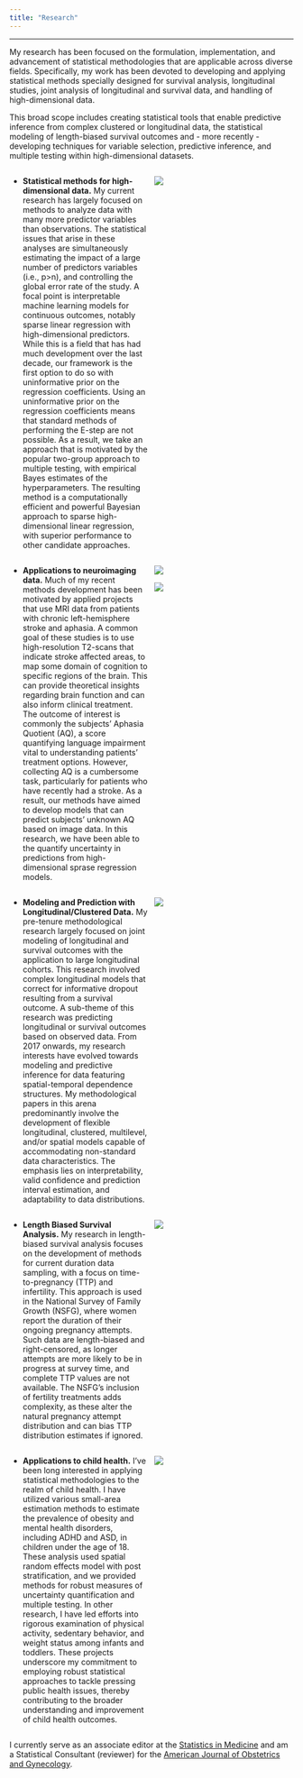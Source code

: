 ```yaml
---
title: "Research"
---
```


<hr>


My research has been focused on the formulation, implementation, and advancement of statistical methodologies that are applicable across diverse fields. Specifically, my work has been devoted to developing and applying statistical methods specially designed for survival analysis, longitudinal studies, joint analysis of longitudinal and survival data, and handling of high-dimensional data.

This broad scope includes creating statistical tools that enable predictive inference from complex clustered or longitudinal data, the statistical modeling of length-biased survival outcomes and - more recently - developing techniques for variable selection, predictive inference, and multiple testing within high-dimensional datasets.

::: {style="display: grid; grid-template-columns: 1fr 1fr; grid-column-gap: 10px;"}
<div>

- **Statistical methods for high-dimensional data.** My current research has largely focused on methods to analyze data with many more predictor variables than observations. The statistical issues that arise in these analyses are simultaneously estimating the impact of a large number of predictors variables (i.e., p>n), and controlling the global error rate of the study. A focal point is interpretable machine learning models for continuous outcomes, notably sparse linear regression with high-dimensional predictors. While this is a field that has had much development over the last decade, our framework is the first option to do so with uninformative prior on the regression coefficients. Using an uninformative prior on the regression coefficients means that standard methods of performing the E-step are not possible. As a result, we take an approach that is motivated by the popular two-group approach to multiple testing, with empirical Bayes estimates of the hyperparameters. The resulting method is a computationally efficient and powerful Bayesian approach to sparse high-dimensional linear regression, with superior performance to other candidate approaches.

</div>

<div>

![](img/Root_MSE_range.png)

</div>
:::


::: {style="display: grid; grid-template-columns: 1fr 1fr; grid-column-gap: 10px;"}
<div>

- **Applications to neuroimaging data.** Much of my recent methods development has been motivated by applied projects that use MRI data from patients with chronic left-hemisphere stroke and aphasia. A common goal of these studies is to use high-resolution T2-scans that indicate stroke affected areas, to map some domain of cognition to specific regions of the brain. This can provide theoretical insights regarding brain function and can also inform clinical treatment. The outcome of interest is commonly the subjects' Aphasia Quotient (AQ), a score quantifying language impairment vital to understanding patients' treatment options. However, collecting AQ is a cumbersome task, particularly for patients who have recently had a stroke. As a result, our methods have aimed to develop models that can predict subjects' unknown AQ based on image data. In this research, we have been able to the quantify uncertainty in predictions from high-dimensional sprase regression models. 

</div>

<div>


![](img/dis_wabh.png)


![](img/weight_wabh.png)

</div>
:::


::: {style="display: grid; grid-template-columns: 1fr 1fr; grid-column-gap: 10px;"}
<div>

- **Modeling and Prediction with Longitudinal/Clustered Data.** My pre-tenure methodological research largely focused on joint modeling of longitudinal and survival outcomes with the application to large longitudinal cohorts. This research involved complex longitudinal models that correct for informative dropout resulting from a survival outcome. A sub-theme of this research was predicting  longitudinal or survival outcomes based on observed data. From 2017 onwards, my research interests have evolved towards modeling and predictive inference for data featuring spatial-temporal dependence structures. My methodological papers in this arena predominantly involve the development of flexible longitudinal, clustered, multilevel, and/or spatial models capable of accommodating non-standard data characteristics. The emphasis lies on interpretability, valid confidence and prediction interval estimation, and adaptability to data distributions. 

</div>

<div>

![](img/Stunt_plot.png) 

</div>
:::


::: {style="display: grid; grid-template-columns: 1fr 1fr; grid-column-gap: 10px;"}
<div>

- **Length Biased Survival Analysis.** My research in length-biased survival analysis focuses on the development of methods for current duration data sampling, with a focus on time-to-pregnancy (TTP) and infertility. This approach is used in the National Survey of Family Growth (NSFG), where women report the duration of their ongoing pregnancy attempts. Such data are length-biased and right-censored, as longer attempts are more likely to be in progress at survey time, and complete TTP values are not available. The NSFG's inclusion of fertility treatments adds complexity, as these alter the natural pregnancy attempt distribution and can bias TTP distribution estimates if ignored.

</div>

<div>

![](img/Lexis_data_examp_stopping_at_S.png) 

</div>
:::


::: {style="display: grid; grid-template-columns: 1fr 1fr; grid-column-gap: 10px;"}
<div>

- **Applications to child health.** I've been long interested in applying statistical methodologies to the realm of child health. I have utilized various small-area estimation methods to estimate the prevalence of obesity and mental health disorders, including ADHD and ASD, in children under the age of 18. These analysis used spatial random effects model with post stratification, and we provided methods for robust measures of uncertainty quantification and multiple testing. In other research, I have led efforts into rigorous examination of physical activity, sedentary behavior, and weight status among infants and toddlers. These projects underscore my commitment to employing robust statistical approaches to tackle pressing public health issues, thereby contributing to the broader understanding and improvement of child health outcomes.

</div>

<div>

![](img/Bivariate_Fig2_Vulnerabiity.jpg) 

</div>
:::






I currently serve as an associate editor at the [Statistics in Medicine](https://onlinelibrary.wiley.com/journal/10970258) and am a Statistical Consultant (reviewer) for the [American Journal of Obstetrics and Gynecology](https://www.ajog.org).

